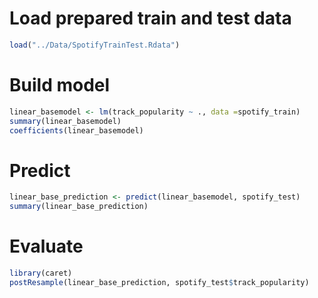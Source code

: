 # Load prepared train and test data
```r
load("../Data/SpotifyTrainTest.Rdata")
```

# Build model
```r
linear_basemodel <- lm(track_popularity ~ ., data =spotify_train)
summary(linear_basemodel)
coefficients(linear_basemodel)
```
# Predict
```r
linear_base_prediction <- predict(linear_basemodel, spotify_test)
summary(linear_base_prediction)
```

# Evaluate
```r
library(caret)
postResample(linear_base_prediction, spotify_test$track_popularity)
```

